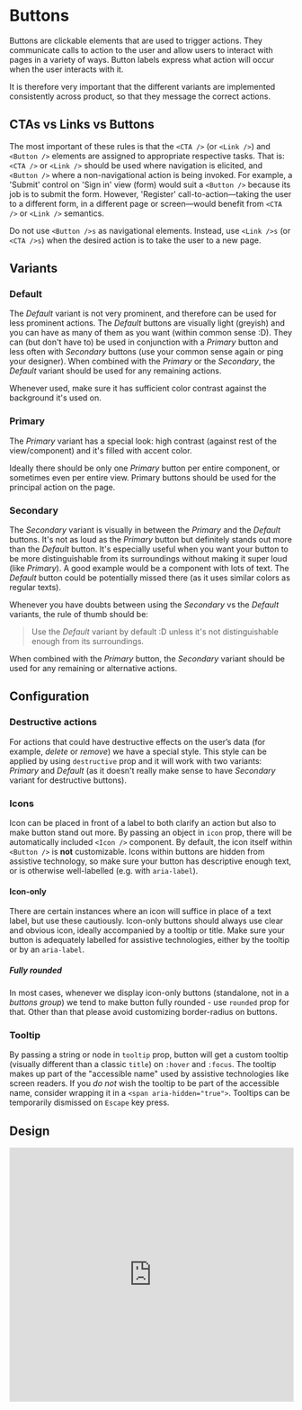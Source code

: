 # Buttons

Buttons are clickable elements that are used to trigger actions. 
They communicate calls to action to the user and allow users to interact with pages in a variety of ways. 
Button labels express what action will occur when the user interacts with it.

 It is therefore very important that the different variants are implemented consistently across product, 
 so that they message the correct actions.

## CTAs vs Links vs Buttons

The most important of these rules is that the `<CTA />` (or `<Link />`) and `<Button />` elements are assigned to appropriate respective tasks. 
That is: `<CTA />` or `<Link />` should be used where navigation is elicited, and `<Button />` where a non-navigational action is being invoked.
For example, a 'Submit' control on 'Sign in' view (form) would suit a `<Button />` because its job is to submit the form. 
However, 'Register' call-to-action—taking the user to a different form, in a different page or screen—would benefit from `<CTA />` or `<Link />` semantics.

Do not use `<Button />s` as navigational elements. Instead, use `<Link />s` (or `<CTA />s`) when the desired action is to take the user to a new page.

## Variants

### Default

The _Default_ variant is not very prominent, and therefore can be used for less prominent actions.
The _Default_ buttons are visually light (greyish) and you can have as many of them as you want (within common sense :D). 
They can (but don't have to) be used in conjunction with a _Primary_ button and less often with _Secondary_ buttons (use your common sense again or ping your designer).
When combined with the _Primary_ or the _Secondary_, the _Default_ variant should be used for any remaining actions.

Whenever used, make sure it has sufficient color contrast against the background it's used on.

### Primary

The _Primary_ variant has a special look: high contrast (against rest of the view/component) and it's filled with accent color. 

Ideally there should be only one _Primary_ button per entire component, or sometimes even per entire view.
Primary buttons should be used for the principal action on the page.

### Secondary

The _Secondary_ variant is visually in between the _Primary_ and the _Default_ buttons. It's not as loud as the _Primary_ button but definitely stands out more than the _Default_ button.
It's especially useful when you want your button to be more distinguishable from its surroundings without making it super loud (like _Primary_). 
A good example would be a component with lots of text. The _Default_ button could be potentially missed there (as it uses similar colors as regular texts).

Whenever you have doubts between using the _Secondary_ vs the _Default_ variants, the rule of thumb should be:

> Use the _Default_ variant by default :D unless it's not distinguishable enough from its surroundings.

When combined with the _Primary_ button, the _Secondary_ variant should be used for any remaining or alternative actions.

## Configuration

### Destructive actions

For actions that could have destructive effects on the user’s data (for example, *delete* or *remove*) we have a special style.
This style can be applied by using `destructive` prop and it will work with two variants: _Primary_ and _Default_ (as it doesn't really make sense to have _Secondary_ variant for destructive buttons).

### Icons

Icon can be placed in front of a label to both clarify an action but also to make button stand out more.
By passing an object in `icon` prop, there will be automatically included `<Icon />` component.
By default, the icon itself within `<Button />` is **not** customizable. Icons within buttons are hidden from assistive technology, so make sure your button has descriptive enough text, or is otherwise well-labelled (e.g. with `aria-label`).

#### Icon-only

There are certain instances where an icon will suffice in place of a text label, but use these cautiously.
Icon-only buttons should always use clear and obvious icon, ideally accompanied by a tooltip or title. Make sure your button is adequately labelled for assistive technologies, either by the tooltip or by an `aria-label`.

##### Fully rounded

In most cases, whenever we display icon-only buttons (standalone, not in a *buttons group*) we tend to make button fully rounded - use `rounded` prop for that.
Other than that please avoid customizing border-radius on buttons.

### Tooltip

By passing a string or node in `tooltip` prop, button will get a custom tooltip (visually different than a classic `title`) on `:hover` and `:focus`. The tooltip makes up part of the "accessible name" used by assistive technologies like screen readers. If you _do not_ wish the tooltip to be part of the accessible name, consider wrapping it in a `<span aria-hidden="true">`. Tooltips can be temporarily dismissed on `Escape` key press.

## Design

<iframe style="border: 1px solid rgba(0, 0, 0, 0.1);" width="100%" height="450" src="https://www.figma.com/embed?embed_host=share&url=https%3A%2F%2Fwww.figma.com%2Ffile%2FgHpwugeu9jFGW4d9u3ReuR%2FCrayons%3Fnode-id%3D1%253A29" allowfullscreen></iframe>
